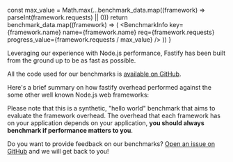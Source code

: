 
  const max_value = Math.max(...benchmark_data.map((framework) => parseInt(framework.requests) || 0))
  return benchmark_data.map((framework) => (
    <BenchmarkInfo
      key={framework.name}
      name={framework.name}
      req={framework.requests}
      progress_value={framework.requests / max_value}
    />
  ))
}

Leveraging our experience with Node.js performance, Fastify has been built from the ground up to be as fast as possible.

All the code used for our benchmarks is [available on GitHub](https://github.com/fastify/benchmarks/).

Here's a brief summary on how fastify overhead performed against the some other well known Node.js web frameworks:

<BenchmarkSection />

Please note that this is a synthetic, "hello world" benchmark that aims to evaluate the framework overhead. The overhead that each framework has on your application depends on your application, **you should always benchmark if performance matters to you**.

Do you want to provide feedback on our benchmarks? [Open an issue on GitHub](https://github.com/fastify/benchmarks/issues) and we will get back to you!

